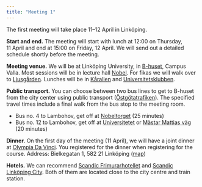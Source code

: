 ```yaml
---
title: "Meeting 1"
---
```


The first meeting will take place 11–12 April in Linköping.

**Start and end.** The meeting will start with lunch at 12:00 on Thursday, 11 April and end at 15:00 on Friday, 12 April. We will send out a detailed schedule shortly before the meeting.

**Meeting venue.** We will be at Linköping University, in [B-huset](https://link.mazemap.com/gwzVmFfP), Campus Valla. Most sessions will be in lecture hall [Nobel](https://link.mazemap.com/o7AFQD2b). For fikas we will walk over to [Ljusgården](https://link.mazemap.com/KTWYvTGh). Lunches will be in [Kårallen](https://www.compass-group.se/restauranger-och-menyer/ovriga-restauranger/karallen/) and [Universitetsklubben](https://www.hors.se/linkoping/17/6/universitetsklubben/).

**Public transport.** You can choose between two bus lines to get to B-huset from the city center using public transport ([Östgötatrafiken](https://www.ostgotatrafiken.se/)). The specified travel times include a final walk from the bus stop to the meeting room.

* Bus no. 4 to Lambohov, get off at [Nobeltorget](https://www.ostgotatrafiken.se/hallplats/nobeltorget) (25 minutes)
* Bus no. 12 to Lambohov, get off at [Universitetet](https://www.ostgotatrafiken.se/hallplats/universitetet-linkoping) or [Mästar Mattias väg](https://www.ostgotatrafiken.se/hallplats/master-mattias-vag) (20 minutes)

**Dinner.** On the first day of the meeting (11 April), we will have a joint dinner at [Olympia Da Vinci](http://www.olympia-davinci.se). You registered for the dinner when registering for the course. Address: Bielkegatan 1, 582 21 Linköping ([map](https://maps.app.goo.gl/pyQybwFJvL37HeN47))

**Hotels.** We can recommend [Scandic Frimurarhotellet](https://www.scandichotels.se/hotell/sverige/linkoping/scandic-frimurarehotellet) and [Scandic Linköping City](https://www.scandichotels.se/hotell/sverige/linkoping/scandic-linkoping-city). Both of them are located close to the city centre and train station.
